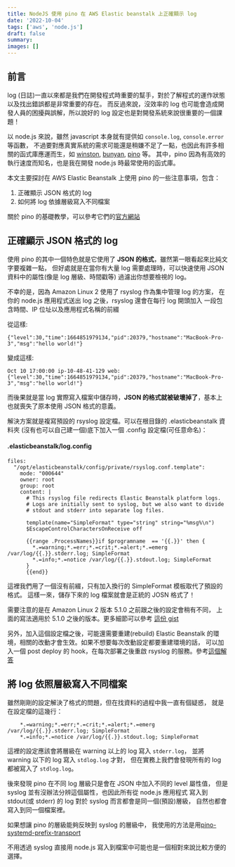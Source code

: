 ```yaml
---
title: NodeJS 使用 pino 在 AWS Elastic beanstalk 上正確顯示 log
date: '2022-10-04'
tags: ['aws', 'node.js']
draft: false
summary:
images: []
---
```


## 前言

log (日誌)一直以來都是我們在開發程式時重要的幫手，對於了解程式的運作狀態以及找出錯誤都是非常重要的存在。
而反過來說，沒效率的 log 也可能會造成開發人員的困擾與誤解，所以說好的 log 設定也是對開發系統來說很重要的一個課題！

以 node.js 來說，雖然 javascript 本身就有提供如 `console.log`, `console.error` 等函數，
不過要對應真實系統的需求可能還是稍嫌不足了一點，也因此有許多相關的函式庫應運而生，如
[winston](https://github.com/winstonjs/winston),
[bunyan](https://github.com/trentm/node-bunyan),
[pino](https://github.com/pinojs/pino) 等。
其中，pino 因為有高效的執行速度而知名，也是我在開發 node.js 時最常使用的函式庫。

本文主要探討在 AWS Elastic Beanstalk 上使用 pino 的一些注意事項，包含：

1. 正確顯示 JSON 格式的 log
2. 如何將 log 依據層級寫入不同檔案

關於 pino 的基礎教學，可以參考它們的[官方網站](https://github.com/pinojs/pino)

## 正確顯示 JSON 格式的 log

使用 pino 的其中一個特色就是它使用了 **JSON 的格式**，雖然第一眼看起來比純文字要複雜一點，
但好處就是在當你有大量 log 需要處理時，可以快速使用 JSON 資料中的屬性(像是 log 層級、時間戳等)
過濾出你想要檢視的 log。

不幸的是，因為 Amazon Linux 2 使用了 rsyslog 作為集中管理 log 的方案，
在你的 node.js 應用程式送出 log 之後，rsyslog 還會在每行 log 開頭加入
一段包含時間、IP 位址以及應用程式名稱的前綴

從這樣:

```
{"level":30,"time":1664851979134,"pid":20379,"hostname":"MacBook-Pro-3","msg":"hello world!"}
```

變成這樣:

```
Oct 10 17:00:00 ip-10-48-41-129 web: {"level":30,"time":1664851979134,"pid":20379,"hostname":"MacBook-Pro-3","msg":"hello world!"}
```

而後果就是當 log 實際寫入檔案中儲存時，**JSON 的格式就被破壞掉了**，基本上也就喪失了原本使用 JSON 格式的意義。

解決方案就是複寫預設的 rsyslog 設定檔。可以在根目錄的 .elasticbeanstalk 資料夾
(沒有也可以自己建一個)底下加入一個 .config 設定檔(可任意命名)：

#### .elasticbeanstalk/log.config

```
files:
  "/opt/elasticbeanstalk/config/private/rsyslog.conf.template":
    mode: "000644"
    owner: root
    group: root
    content: |
      # This rsyslog file redirects Elastic Beanstalk platform logs.
      # Logs are initially sent to syslog, but we also want to divide
      # stdout and stderr into separate log files.

      template(name="SimpleFormat" type="string" string="%msg%\n")
      $EscapeControlCharactersOnReceive off

      {{range .ProcessNames}}if $programname  == '{{.}}' then {
        *.=warning;*.=err;*.=crit;*.=alert;*.=emerg /var/log/{{.}}.stderr.log; SimpleFormat
        *.=info;*.=notice /var/log/{{.}}.stdout.log; SimpleFormat
      }
      {{end}}
```

這裡我們用了一個沒有前綴，只有加入換行的 SimpleFormat 模板取代了預設的格式。
這樣一來，儲存下來的 log 檔案就會是正統的 JOSN 格式了！

需要注意的是在 Amazon Linux 2 版本 5.1.0 之前跟之後的設定會稍有不同，
上面的寫法適用於 5.1.0 之後的版本。更多細節可以參考
[這份 gist](https://gist.github.com/sjlu/63bce0f7003b217bc800602c81fbce12#logs)

另外，加入這個設定檔之後，可能還需要重建(rebuild) Elastic Beanstalk 的環境，相關的改動才會生效。如果不想要每次改動設定都要重建環境的話，
可以加入一個 post deploy 的 hook，在每次部署之後重啟 rsyslog 的服務。參考[這個解答](https://serverfault.com/a/1073793)

## 將 log 依照層級寫入不同檔案

雖然剛剛的設定解決了格式的問題，但在找資料的過程中我一直有個疑惑，
就是在設定檔的這幾行：

```
    *.=warning;*.=err;*.=crit;*.=alert;*.=emerg /var/log/{{.}}.stderr.log; SimpleFormat
    *.=info;*.=notice /var/log/{{.}}.stdout.log; SimpleFormat
```

這裡的設定應該會將層級在 warning 以上的 log 寫入 `stderr.log`，
並將 warning 以下的 log 寫入 `stdlog.log` 才對，
但在實務上我們會發現所有的 log 都被寫入了 `stdlog.log`。

後來發現 pino 在不同 log 層級只是會在 JSON 中加入不同的 level 屬性值，
但是 syslog 並有沒辦法分辨這個屬性，也因此所有從 node.js 應用程式
寫入到 stdout(或 stderr) 的 log 對於 syslog 而言都會是同一個(預設)層級，
自然也都會寫入到同一個檔案裡。

如果想讓 pino 的層級能夠反映到 syslog 的層級中，
我使用的方法是用[pino-systemd-prefix-transport](https://www.npmjs.com/package/pino-systemd-prefix-transport)

不用透過 syslog 直接用 node.js 寫入到檔案中可能也是一個相對來說比較方便的選擇。

